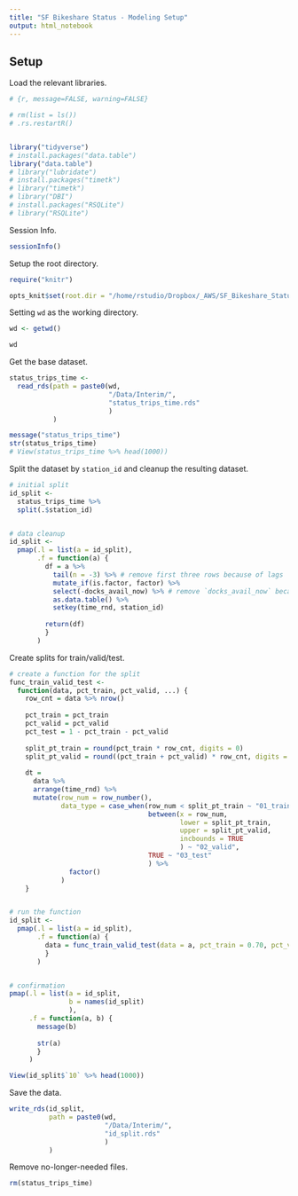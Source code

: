 ```yaml
---
title: "SF Bikeshare Status - Modeling Setup"
output: html_notebook
---
```



  
## Setup    
  Load the relevant libraries.
```r
# {r, message=FALSE, warning=FALSE}

# rm(list = ls())
# .rs.restartR()


library("tidyverse")
# install.packages("data.table")
library("data.table")
# library("lubridate")
# install.packages("timetk")
# library("timetk")
# library("DBI")
# install.packages("RSQLite")
# library("RSQLite")

```
  
    
  Session Info.
```r

sessionInfo()

```


  Setup the root directory.
```r

require("knitr")

opts_knit$set(root.dir = "/home/rstudio/Dropbox/_AWS/SF_Bikeshare_Status/")

```
  
    
  Setting `wd` as the working directory.
```r

wd <- getwd()

wd

```
  
    
  Get the base dataset.
```r

status_trips_time <-
  read_rds(path = paste0(wd,
                         "/Data/Interim/",
                         "status_trips_time.rds"
                         )
           )

message("status_trips_time")
str(status_trips_time)
# View(status_trips_time %>% head(1000))

```
  
    
  Split the dataset by `station_id` and cleanup the resulting dataset.
```r

# initial split
id_split <-
  status_trips_time %>% 
  split(.$station_id)


# data cleanup
id_split <-
  pmap(.l = list(a = id_split),
       .f = function(a) {
         df = a %>% 
           tail(n = -3) %>% # remove first three rows because of lags
           mutate_if(is.factor, factor) %>% 
           select(-docks_avail_now) %>% # remove `docks_avail_now` because you won't know this at the time of prediction
           as.data.table() %>% 
           setkey(time_rnd, station_id)
         
         return(df)
         }
       )

```
  
    
  Create splits for train/valid/test.
```r

# create a function for the split
func_train_valid_test <-
  function(data, pct_train, pct_valid, ...) {
    row_cnt = data %>% nrow()
    
    pct_train = pct_train
    pct_valid = pct_valid
    pct_test = 1 - pct_train - pct_valid
    
    split_pt_train = round(pct_train * row_cnt, digits = 0)
    split_pt_valid = round((pct_train + pct_valid) * row_cnt, digits = 0)
    
    dt =
      data %>% 
      arrange(time_rnd) %>% 
      mutate(row_num = row_number(),
             data_type = case_when(row_num < split_pt_train ~ "01_train",
                                   between(x = row_num,
                                           lower = split_pt_train,
                                           upper = split_pt_valid,
                                           incbounds = TRUE
                                           ) ~ "02_valid",
                                   TRUE ~ "03_test"
                                   ) %>% 
               factor()
             )
    }


# run the function
id_split <-
  pmap(.l = list(a = id_split),
       .f = function(a) {
         data = func_train_valid_test(data = a, pct_train = 0.70, pct_valid = 0.15)
         }
       )


# confirmation
pmap(.l = list(a = id_split,
               b = names(id_split)
               ),
     .f = function(a, b) {
       message(b)
       
       str(a)
       }
     )

View(id_split$`10` %>% head(1000))

```
  
    
  Save the data.
```r

write_rds(id_split,
          path = paste0(wd,
                        "/Data/Interim/",
                        "id_split.rds"
                        )
          )

```
  
    
  Remove no-longer-needed files.
```r

rm(status_trips_time)

```
  

